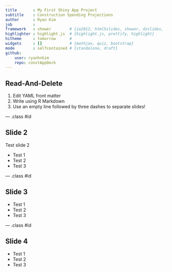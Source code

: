 ```yaml
---
title       : My First Shiny App Project
subtitle    : Construction Spending Projections
author      : Ryan Kim
job         : 
framework   : shower        # {io2012, html5slides, shower, dzslides, ...}
highlighter : highlight.js  # {highlight.js, prettify, highlight}
hitheme     : tomorrow      # 
widgets     : []            # {mathjax, quiz, bootstrap}
mode        : selfcontained # {standalone, draft}
github:
    user: ryanhnkim
    repo: constAppDeck
---
```


## Read-And-Delete

1. Edit YAML front matter
2. Write using R Markdown
3. Use an empty line followed by three dashes to separate slides!

--- .class #id 

## Slide 2

Test slide 2

* Test 1
* Test 2
* Test 3

--- .class #id 

## Slide 3
* Test 1
* Test 2
* Test 3

--- .class #id 

## Slide 4
* Test 1
* Test 2
* Test 3

